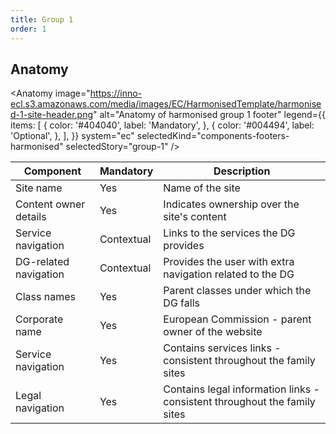 ```yaml
---
title: Group 1
order: 1
---
```



## Anatomy

<Anatomy
  image="https://inno-ecl.s3.amazonaws.com/media/images/EC/HarmonisedTemplate/harmonised-1-site-header.png"
  alt="Anatomy of harmonised group 1 footer"
  legend={{
    items: [
      {
        color: '#404040',
        label: 'Mandatory',
      },
      {
        color: '#004494',
        label: 'Optional',
      },
    ],
  }}
  system="ec"
  selectedKind="components-footers-harmonised"
  selectedStory="group-1"
/>

| Component             | Mandatory  | Description                                                               |
| --------------------- | ---------- | ------------------------------------------------------------------------- |
| Site name             | Yes        | Name of the site                                                          |
| Content owner details | Yes        | Indicates ownership over the site's content                               |
| Service navigation    | Contextual | Links to the services the DG provides                                     |
| DG-related navigation | Contextual | Provides the user with extra navigation related to the DG                 |
| Class names           | Yes        | Parent classes under which the DG falls                                   |
| Corporate name        | Yes        | European Commission - parent owner of the website                         |
| Service navigation    | Yes        | Contains services links - consistent throughout the family sites          |
| Legal navigation      | Yes        | Contains legal information links - consistent throughout the family sites |
